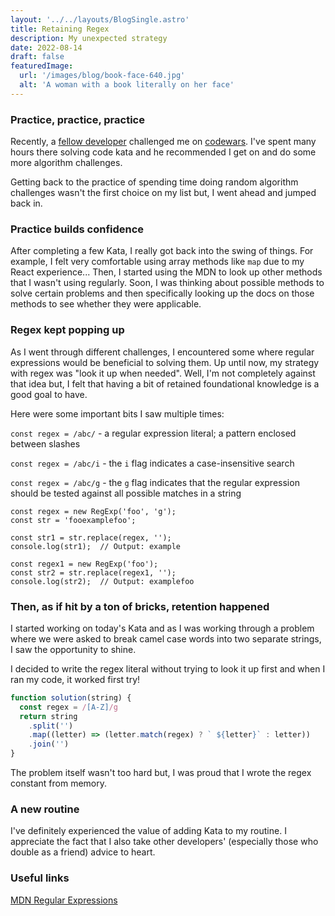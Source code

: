 ```yaml
---
layout: '../../layouts/BlogSingle.astro'
title: Retaining Regex
description: My unexpected strategy
date: 2022-08-14
draft: false
featuredImage:
  url: '/images/blog/book-face-640.jpg'
  alt: 'A woman with a book literally on her face'
---
```


### Practice, practice, practice

Recently, a [fellow developer](https://thedudeway.com/) challenged me on [codewars](https://codewars.com). I've spent many hours there solving code kata and he recommended I get on and do some more algorithm challenges.

Getting back to the practice of spending time doing random algorithm challenges wasn't the first choice on my list but, I went ahead and jumped back in.

### Practice builds confidence

After completing a few Kata, I really got back into the swing of things. For example, I felt very comfortable using array methods like `map` due to my React experience... Then, I started using the MDN to look up other methods that I wasn't using regularly. Soon, I was thinking about possible methods to solve certain problems and then specifically looking up the docs on those methods to see whether they were applicable.

### Regex kept popping up

As I went through different challenges, I encountered some where regular expressions would be beneficial to solving them. Up until now, my strategy with regex was "look it up when needed". Well, I'm not completely against that idea but, I felt that having a bit of retained foundational knowledge is a good goal to have.

Here were some important bits I saw multiple times:

`const regex = /abc/` - a regular expression literal; a pattern enclosed between slashes

`const regex = /abc/i` - the `i` flag indicates a case-insensitive search

`const regex = /abc/g` - the `g` flag indicates that the regular expression should be tested against all possible matches in a string

```
const regex = new RegExp('foo', 'g');
const str = 'fooexamplefoo';

const str1 = str.replace(regex, '');
console.log(str1);  // Output: example

const regex1 = new RegExp('foo');
const str2 = str.replace(regex1, '');
console.log(str2);  // Output: examplefoo

```

### Then, as if hit by a ton of bricks, retention happened

I started working on today's Kata and as I was working through a problem where we were asked to break camel case words into two separate strings, I saw the opportunity to shine.

I decided to write the regex literal without trying to look it up first and when I ran my code, it worked first try!

```js
function solution(string) {
  const regex = /[A-Z]/g
  return string
    .split('')
    .map((letter) => (letter.match(regex) ? ` ${letter}` : letter))
    .join('')
}
```

The problem itself wasn't too hard but, I was proud that I wrote the regex constant from memory.

### A new routine

I've definitely experienced the value of adding Kata to my routine. I appreciate the fact that I also take other developers' (especially those who double as a friend) advice to heart.

### Useful links

[MDN Regular Expressions](https://developer.mozilla.org/en-US/docs/Web/JavaScript/Guide/Regular_Expressions)
